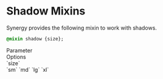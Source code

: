 
<Meta title="Docs/Developers/Mixins/Shadow"/>

# Shadow Mixins

Synergy provides the following mixin to work with shadows.

```css
@mixin shadow {size};
```

<div className="table margin-top">
    <div>
        <div>Parameter</div>
        <div>Options</div>
    </div>
    <div>
        <div>`size`</div>
        <div>`sm` `md` `lg` `xl`</div>
    </div>
</div>